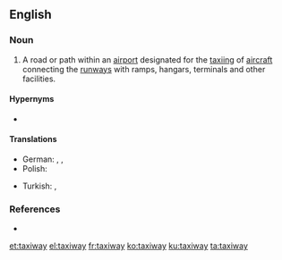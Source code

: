 ==English==

===Noun===
{{en-noun}}

# {{lb|en|aviation}} A road or path within an [[airport]] designated for the [[taxiing]] of [[aircraft]] connecting the [[runways]] with ramps, hangars, terminals and other facilities.

====Hypernyms====
* {{l|en|way}}

====Translations====
{{trans-top}}
* German: {{t+|de|Rollbahn|f}}, {{t+|de|Rollfeld|n}}, {{t|de|Rollweg|m}}
* Polish: {{t|pl|droga kołowania|f}}
{{trans-mid}}
* Turkish: {{t|tr|taksirut}}, {{t|tr|taksi yolu}}
{{trans-bottom}}

===References===
* {{pedia}}

[[et:taxiway]]
[[el:taxiway]]
[[fr:taxiway]]
[[ko:taxiway]]
[[ku:taxiway]]
[[ta:taxiway]]